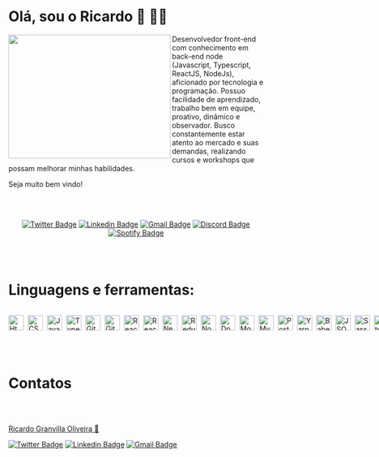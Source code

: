# Olá, sou o Ricardo 👋 🧑‍💻

<img
  align="left"
  width="320"
  height="244"
  src="https://raw.githubusercontent.com/rgranvilla/rgranvilla/master/header-small-image-rgranvilla.png"
  alt=""
/>

<div align="right">

  <div align="left">
      
  Desenvolvedor front-end com conhecimento em back-end node (Javascript,
  Typescript, ReactJS, NodeJs), aficionado por tecnologia e programação. Possuo
  facilidade de aprendizado, trabalho bem em equipe, proativo, dinâmico e
  observador. Busco constantemente estar atento ao mercado e suas demandas,
  realizando cursos e workshops que possam melhorar minhas habilidades.

Seja muito bem vindo!

  </div>

<br>
<br>

  <div align='center'>

[![Twitter Badge](https://img.shields.io/badge/-Ricardo-1ca0f1?style=flat-square&labelColor=1ca0f1&logo=twitter&logoColor=white&link=https://twitter.com/rgranvilla)](https://twitter.com/rgranvilla)
[![Linkedin Badge](https://img.shields.io/badge/-Ricardo-blue?style=flat-square&logo=Linkedin&logoColor=white&link=https://www.linkedin.com/in/rgranvilla/)](https://www.linkedin.com/in/rgranvilla/)
[![Gmail Badge](https://img.shields.io/badge/-rgranvilla@gmail.com-c14438?style=flat-square&logo=Gmail&logoColor=white&link=mailto:rgranvilla@gmail.com)](mailto:rgranvilla@gmail.com)
[![Discord Badge](https://img.shields.io/badge/-Ricardo-5869E9?style=flat-square&logo=Discord&logoColor=white&link=http://discordapp.com/users/656568800912736257)](http://discordapp.com/users/656568800912736257)
[![Spotify Badge](https://img.shields.io/badge/-Ricardo-81b71a?style=flat-square&logo=Spotify&logoColor=white&link=https://open.spotify.com/user/12144101493?si=eb2a8bab7d7b421f)](https://open.spotify.com/user/12144101493?si=eb2a8bab7d7b421f)

  </div>
</div>

<br>
<br>

# Linguagens e ferramentas:

<div style="display: flex; gap: 8px; align-items: center">

<img
  align="center"
  alt="Html5"
  title="Html5"
  height="30px"
  src="https://raw.githubusercontent.com/rgranvilla/rgranvilla/master/assets/html-1.svg"
/>

<img
  align="center"
  alt="CSS3"
  title="CSS3"
  height="30px"
  src="https://raw.githubusercontent.com/rgranvilla/rgranvilla/master/assets/css-3.svg"
/>

<img
  align="center"
  alt="Javascript"
  title="Javascript"
  height="30px"
  src="https://raw.githubusercontent.com/rgranvilla/rgranvilla/master/assets/logo-javascript.svg"
/>

<img
  align="center"
  alt="Typescript"
  title="Typescript"
  height="30px"
  src="https://raw.githubusercontent.com/rgranvilla/rgranvilla/master/assets/typescript.svg"
/>

<img
  align="center"
  alt="Git"
  title="Git"
  height="30px"
  src="https://raw.githubusercontent.com/rgranvilla/rgranvilla/master/assets/git-icon.svg"
/>

<img
  align="center"
  alt="Github"
  title="Github"
  height="30px"
  src="https://raw.githubusercontent.com/rgranvilla/rgranvilla/master/assets/github-icon-1.svg"
/>

<img
  align="center"
  alt="React JS"
  title="React JS"
  height="30px"
  src="https://raw.githubusercontent.com/rgranvilla/rgranvilla/master/assets/react-2.svg"
/>

<img
  align="center"
  alt="React Native"
  title="React Native"
  height="30px"
  src="https://raw.githubusercontent.com/rgranvilla/rgranvilla/master/assets/react-native-1.svg"
/>

<img
  align="center"
  alt="NextJS"
  title="NextJS"
  height="30px"
  src="https://raw.githubusercontent.com/rgranvilla/rgranvilla/master/assets/next-js.svg"
/>

<img
  align="center"
  alt="Redux"
  title="Redux"
  height="30px"
  src="https://raw.githubusercontent.com/rgranvilla/rgranvilla/master/assets/redux.svg"
/>

<img
  align="center"
  alt="NodeJS"
  title="NodeJS"
  height="30px"
  src="https://raw.githubusercontent.com/rgranvilla/rgranvilla/master/assets/nodejs-icon.svg"
/>

<img
  align="center"
  alt="Docker"
  title="Docker"
  height="30px"
  src="https://raw.githubusercontent.com/rgranvilla/rgranvilla/master/assets/docker.svg"
/>

<img
  align="center"
  alt="MongoDB"
  title="MongoDB"
  height="30px"
  src="https://raw.githubusercontent.com/rgranvilla/rgranvilla/master/assets/mongodb-icon-1.svg"
/>

<img
  align="center"
  alt="MySQL"
  title="MySQL"
  height="30px"
  src="https://raw.githubusercontent.com/rgranvilla/rgranvilla/master/assets/mysql-3.svg"
/>

<img
  align="center"
  alt="PostgreSQL"
  title="PostgreSQL"
  height="30px"
  src="https://raw.githubusercontent.com/rgranvilla/rgranvilla/master/assets/postgresql.svg"
/>

<img
  align="center"
  alt="Yarn"
  title="Yarn"
  height="30px"
  src="https://raw.githubusercontent.com/rgranvilla/rgranvilla/master/assets/yarn.svg"
/>

<img
  align="center"
  alt="Babel"
  title="Babel"
  height="30px"
  src="https://raw.githubusercontent.com/rgranvilla/rgranvilla/master/assets/babel-10.svg"
/>

<img
  align="center"
  alt="JSON"
  title="JSON"
  height="30px"
  src="https://raw.githubusercontent.com/rgranvilla/rgranvilla/master/assets/json.svg"
/>

<img
  align="center"
  alt="Sass"
  title="Sass"
  height="30px"
  src="https://raw.githubusercontent.com/rgranvilla/rgranvilla/master/assets/sass-1.svg"
/>

<img
  align="center"
  alt="Styled-components"
  title="Styled-components"
  height="30px"
  src="https://raw.githubusercontent.com/rgranvilla/rgranvilla/master/assets/styled-components-1.svg"
/>

<img
  align="center"
  alt="Webpack"
  title="Webpack"
  height="30px"
  src="https://raw.githubusercontent.com/rgranvilla/rgranvilla/master/assets/webpack-icon.svg"
/>

<img
  align="center"
  alt="Prettier"
  title="Prettier"
  height="30px"
  src="https://raw.githubusercontent.com/rgranvilla/rgranvilla/master/assets/prettier-2.svg"
/>

<img
  align="center"
  alt="Eslint"
  title="Eslint"
  height="30px"
  src="https://raw.githubusercontent.com/rgranvilla/rgranvilla/master/assets/eslint-1.svg"
/>

<img
  align="center"
  alt="Jest"
  title="Jest"
  height="30px"
  src="https://raw.githubusercontent.com/rgranvilla/rgranvilla/master/assets/jest-2.svg"
/>

<img
  align="center"
  alt="Express"
  title="Express"
  height="30px"
  src="https://raw.githubusercontent.com/rgranvilla/rgranvilla/master/assets/express-109.svg"
/>

<img
  align="center"
  alt="Json Web Token"
  title="Json Web Token"
  height="30px"
  src="https://raw.githubusercontent.com/rgranvilla/rgranvilla/master/assets/jwtio-json-web-token.svg"
/>

<img
  align="center"
  alt="Figma"
  title="Figma"
  height="30px"
  src="https://raw.githubusercontent.com/rgranvilla/rgranvilla/master/assets/figma-1.svg"
/>

<img
  align="center"
  alt="Tailwindcss"
  title="Tailwindcss"
  height="30px"
  src="https://raw.githubusercontent.com/rgranvilla/rgranvilla/master/assets/tailwindcss.svg"
/>

<img
  align="center"
  alt="VS Code"
  title="VS Code"
  height="30px"
  src="https://raw.githubusercontent.com/rgranvilla/rgranvilla/master/assets/visual-studio-code-1.svg"
/>

</div>

<br>
<br>

# Contatos

<p>&nbsp;</p>

<img
  src="https://raw.githubusercontent.com/rgranvilla/rgranvilla/master/author.png"
  alt=""
/>

<a href="https://github.com/rgranvilla">Ricardo Granvilla Oliveira 🚀</a>

[![Twitter Badge](https://img.shields.io/badge/-@rgranvilla-1ca0f1?style=flat-square&labelColor=1ca0f1&logo=twitter&logoColor=white&link=https://twitter.com/rgranvilla)](https://twitter.com/rgranvilla)
[![Linkedin Badge](https://img.shields.io/badge/-Ricardo-blue?style=flat-square&logo=Linkedin&logoColor=white&link=https://www.linkedin.com/in/rgranvilla/)](https://www.linkedin.com/in/rgranvilla/)
[![Gmail Badge](https://img.shields.io/badge/-rgranvilla@gmail.com-c14438?style=flat-square&logo=Gmail&logoColor=white&link=mailto:rgranvilla@gmail.com)](mailto:rgranvilla@gmail.com)

<p>&nbsp;</p>
